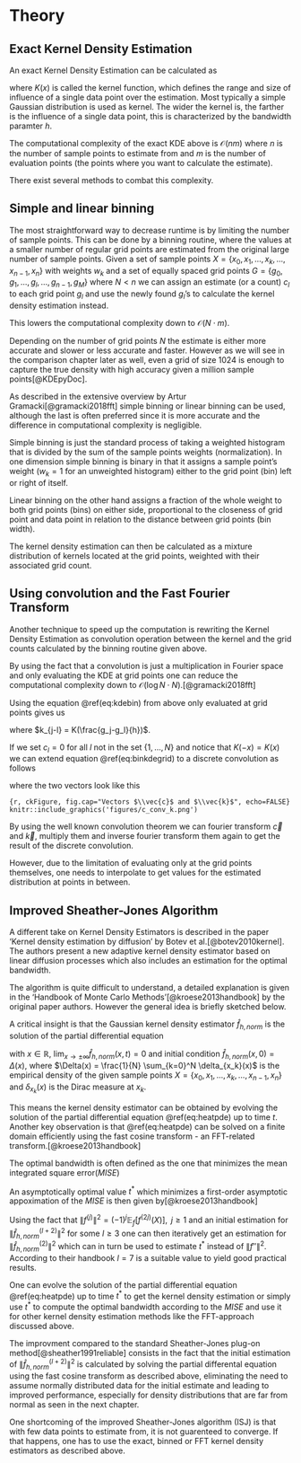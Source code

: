 # Theory {#mathematicalTheory}

## Exact Kernel Density Estimation

An exact Kernel Density Estimation can be calculated as

\begin{equation}
\widehat{f}_h(x) = \frac{1}{nh} \sum_{k=1}^n K\Big(\frac{x-x_k}{h}\Big)
(\#eq:kde)
\end{equation}

where $K(x)$ is called the kernel function, which defines the range and size of influence of a single data point over the estimation. Most typically a simple Gaussian distribution is used as kernel.
The wider the kernel is, the farther  is the influence of a single data point, this is characterized by the bandwidth paramter $h$. 

The computational complexity of the exact KDE above is $\mathcal{O}(nm)$ where $n$ is the number of sample points to estimate from and $m$ is the number of evaluation points (the points where you want to calculate the estimate).

There exist several methods to combat this complexity. 

## Simple and linear binning

The most straightforward way to decrease runtime is by limiting the number of sample points. This can be done by a binning routine, where the values at a smaller number of regular grid points are estimated from the original large number of sample points.
Given a set of sample points $X = \{x_0, x_1, ..., x_k, ..., x_{n-1}, x_n\}$ with weights $w_k$ and a set of equally spaced grid points $G = \{g_0, g_1, ..., g_l, ..., g_{n-1}, g_M\}$ where $N < n$ we can assign an estimate (or a count) $c_l$ to each grid point $g_l$ and use the newly found $g_l$'s to calculate the kernel density estimation instead. 

This lowers the computational complexity down to $\mathcal{O}(N \cdot m)$. 

Depending on the number of grid points $N$ the estimate is either more accurate and slower or less accurate and faster. However as we will see in the comparison chapter later as well, even a grid of size $1024$ is enough to capture the true density with high accuracy given a million sample points[@KDEpyDoc].

As described in the extensive overview by Artur Gramacki[@gramacki2018fft] simple binning or linear binning can be used, although the last is often preferred since it is more accurate and the difference in computational complexity is negligible.

Simple binning is just the standard process of taking a weighted histogram that is divided by the sum of the sample points weights (normalization). In one dimension simple binning is binary in that it assigns a sample point's weight ($w_k = 1$ for an unweighted histogram) either to the grid point (bin) left or right of itself.

\begin{equation}
c_l = c(g_l) = \sum_{\substack{x_k \in X\\\frac{g_l + g_{l-1}}{2} < x_k < \frac{g_{l+1} + g_l}{2}}} w_k
(\#eq:simplebin)
\end{equation}

Linear binning on the other hand assigns a fraction of the whole weight to both grid points (bins) on either side, proportional to the closeness of grid point and data point in relation to the distance between grid points (bin width).

\begin{equation}
c_l = c(g_l) = \sum_{\substack{x_k \in X\\g_l < x_k < g_{l+1}}} \frac{g_{k+1}-x_k}{g_{l+1} - g_l} \cdot w_k + \sum_{\substack{x_k \in X\\g_{l-1} < x_k < g_l}} \frac{x_k - g_{l-1}}{g_{l+1} - g_l} \cdot w_k
(\#eq:linbin)
\end{equation}

The kernel density estimation can then be calculated as a mixture distribution of kernels located at the grid points, weighted with their associated grid count.

\begin{equation}
\widehat{f}_h(x) = \frac{1}{nh} \sum_{l=1}^N c_l \cdot K\Big(\frac{x-g_l}{h}\Big)
(\#eq:kdebin)
\end{equation}


## Using convolution and the Fast Fourier Transform

Another technique to speed up the computation is rewriting the Kernel Density Estimation as convolution operation between the kernel and the grid counts calculated by the binning routine given above. 

By using the fact that a convolution is just a multiplication in Fourier space and only evaluating the KDE at grid points one can reduce the computational complexity down to $\mathcal{O}(\log{N} \cdot N)$.[@gramacki2018fft]

Using the equation \@ref(eq:kdebin) from above only evaluated at grid points gives us

\begin{equation}
\widehat{f}_h(g_j) = \frac{1}{nh} \sum_{l=1}^N c_l \cdot K\Big(\frac{g_j-g_l}{h}\Big) = \frac{1}{nh} \sum_{l=1}^N k_{j-l} \cdot c_l
(\#eq:binkdegrid)
\end{equation}

where $k_{j-l} = K(\frac{g_j-g_l}{h})$.

If we set $c_l = 0$ for all $l$ not in the set $\{1, ..., N\}$ and notice that $K(-x) = K(x)$ we can extend equation \@ref(eq:binkdegrid) to a discrete convolution as follows

\begin{equation}
\widehat{f}_h(g_j) = \frac{1}{nh} \sum_{l=-N}^N k_{j-l} \cdot c_l = \vec{c} \ast \vec{k}
(\#eq:binkdeconv)
\end{equation}

where the two vectors look like this

```{r, ckFigure, fig.cap="Vectors $\\vec{c}$ and $\\vec{k}$", echo=FALSE}
knitr::include_graphics('figures/c_conv_k.png')
```

By using the well known convolution theorem we can fourier transform $\vec{c}$ and $\vec{k}$, multiply them and inverse fourier transform them again to get the result of the discrete convolution.

However, due to the limitation of evaluating only at the grid points themselves, one needs to interpolate to get values for the estimated distribution at points in between.


## Improved Sheather-Jones Algorithm

A different take on Kernel Density Estimators is described in the paper 'Kernel density estimation by diffusion' by Botev et al.[@botev2010kernel]. The authors present a new adaptive kernel density estimator based on linear diffusion processes which also includes an estimation for the optimal bandwidth.

The algorithm is quite difficult to understand, a detailed explanation is given in the 'Handbook of Monte Carlo Methods'[@kroese2013handbook] by the original paper authors. However the general idea is briefly sketched below.

A critical insight is that the Gaussian kernel density estimator $\widehat{f}_{h,norm}$ is the solution of the partial differential equation

\begin{equation}
\frac{\partial}{\partial t} \widehat{f}_{h,norm}(x,t) = \frac{1}
{2} \frac{\partial^2}{\partial x^2} \widehat{f}_{h,norm}(x,t),\text{ } t>0 
(\#eq:heatpde)
\end{equation}

with $x \in \mathbb{R}$, $\lim_{x\rightarrow \pm \infty}{\widehat{f}_{h,norm}(x,t) = 0}$ and initial condition $\widehat{f}_{h,norm}(x,0) = \Delta(x)$, where $\Delta(x) = \frac{1}{N} \sum_{k=0}^N \delta_{x_k}(x)$ is the empirical density of the given sample points $X = \{x_0, x_1, ..., x_k, ..., x_{n-1}, x_n\}$ and $\delta_{x_k}(x)$ is the Dirac measure at $x_k$. 

This means the kernel density estimator can be obtained by evolving the solution of the partial differential equation \@ref(eq:heatpde) up to time $t$. Another key observation is that \@ref(eq:heatpde) can be solved on a finite domain efficiently using the fast cosine transform - an FFT-related transform.[@kroese2013handbook]

The optimal bandwidth is often defined as the one that minimizes the mean integrated square error($MISE$)

\begin{equation}
MISE(t) = \mathbb{E}_f\int [\widehat{f}_{h,norm}(x,t) - f(x)]^2 dx
(\#eq:mise)
\end{equation}

An asymptotically optimal value $t^{\ast}$ which minimizes a first-order asymptotic appoximation of the $MISE$ is then given by[@kroese2013handbook]

\begin{equation}
t^{\ast} = \Big( \frac{1}{2N\sqrt{\pi} \| f''\|^2}\Big)^{\frac{2}{5}}
(\#eq:tstar)
\end{equation}

Using the fact that $\|f^{(j)}\|^2 = (-1)^j \mathbb{E}_f[f^{(2j)}(X)], \text{ } j\geq 1$ and an initial estimation for $\|\widehat{f}_{h,norm}^{(l+2)}\|^2$  for some $l \geq 3$ one can then iteratively get an estimation for $\|\widehat{f}_{h,norm}^{(2)}\|^2$ which can in turn be used to estimate $t^{\ast}$ instead of $\|f''\|^2$. According to their handbook $l = 7$ is a suitable value to yield good practical results.

One can evolve the solution of the partial differential equation \@ref(eq:heatpde) up to time $t^{\ast}$ to get the kernel density estimation or simply use $t^{\ast}$ to compute the optimal bandwidth according to the $MISE$ and use it for other kernel density estimation methods like the FFT-approach discussed above.

The improvment compared to the standard Sheather-Jones plug-on method[@sheather1991reliable] consists in the fact that the initial estimation of $\|\widehat{f}_{h,norm}^{(l+2)}\|^2$ is calculated by solving the partial differental equation using the fast cosine transform as described above, eliminating the need to assume normally distributed data for the initial estimate and leading to improved performance, especially for density distributions that are far from normal as seen in the next chapter.

One shortcoming of the improved Sheather-Jones algorithm (ISJ) is that with few data points to estimate from, it is not guarenteed to converge. If that happens, one has to use the exact, binned or FFT kernel density estimators as described above.